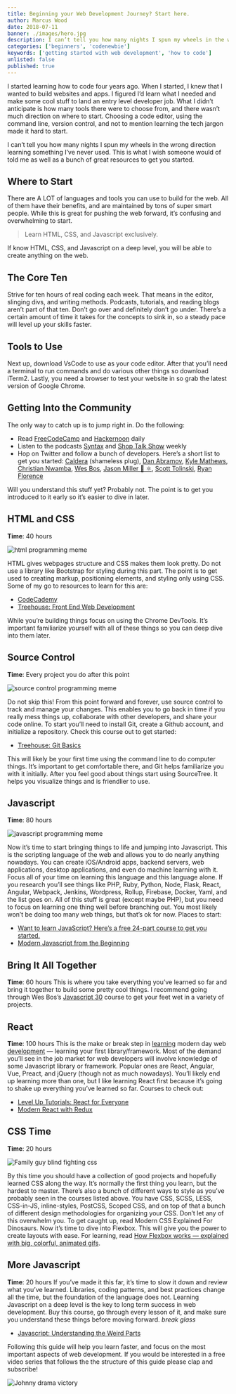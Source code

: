 ```yaml
---
title: Beginning your Web Development Journey? Start here.
author: Marcus Wood
date: 2018-07-11
banner: ./images/hero.jpg
description: I can’t tell you how many nights I spun my wheels in the wrong direction learning something I’ve never used. This is what I wish someone would of told me as well as a bunch of great resources to get you started.
categories: ['beginners', 'codenewbie']
keywords: ['getting started with web development', 'how to code']
unlisted: false
published: true
---
```


I started learning how to code four years ago. When I started, I knew that I wanted to build websites and apps. I figured I’d learn what I needed and make some cool stuff to land an entry level developer job. What I didn’t anticipate is how many tools there were to choose from, and there wasn’t much direction on where to start. Choosing a code editor, using the command line, version control, and not to mention learning the tech jargon made it hard to start.

I can’t tell you how many nights I spun my wheels in the wrong direction learning something I’ve never used. This is what I wish someone would of told me as well as a bunch of great resources to get you started.

## Where to Start

There are A LOT of languages and tools you can use to build for the web. All of them have their benefits, and are maintained by tons of super smart people. While this is great for pushing the web forward, it’s confusing and overwhelming to start.

> Learn HTML, CSS, and Javascript exclusively.

If know HTML, CSS, and Javascript on a deep level, you will be able to create anything on the web.

## The Core Ten

Strive for ten hours of real coding each week. That means in the editor, slinging divs, and writing methods. Podcasts, tutorials, and reading blogs aren’t part of that ten. Don’t go over and definitely don’t go under. There’s a certain amount of time it takes for the concepts to sink in, so a steady pace will level up your skills faster.

## Tools to Use

Next up, download VsCode to use as your code editor. After that you’ll need a terminal to run commands and do various other things so download iTerm2. Lastly, you need a browser to test your website in so grab the latest version of Google Chrome.

## Getting Into the Community

The only way to catch up is to jump right in. Do the following:

- Read [FreeCodeCamp](https://medium.freecodecamp.org/) and [Hackernoon](https://hackernoon.com/) daily
- Listen to the podcasts [Syntax](https://syntax.fm/) and [Shop Talk Show](http://shoptalkshow.com/) weekly
- Hop on Twitter and follow a bunch of developers. Here’s a short list to get you started: [Caldera](https://twitter.com/caldera_digital) (shameless plug), [Dan Abramov](https://twitter.com/dan_abramov), [Kyle Mathews](https://twitter.com/kylemathews), [Christian Nwamba](https://twitter.com/codebeast), [Wes Bos](https://twitter.com/wesbos), [Jason Miller 🦊 ⚛](https://twitter.com/_developit), [Scott Tolinski](https://twitter.com/stolinski), [Ryan Florence](https://twitter.com/ryanflorence)

Will you understand this stuff yet? Probably not. The point is to get you introduced to it early so it’s easier to dive in later.

## HTML and CSS

**Time**: 40 hours

![html programming meme](https://res.cloudinary.com/calderablog/image/upload/q_auto:good/v1564963149/1_VogqCy95D5kgQu0_GsHBgg_yul5im.jpg)

HTML gives webpages structure and CSS makes them look pretty. Do not use a library like Bootstrap for styling during this part. The point is to get used to creating markup, positioning elements, and styling only using CSS. Some of my go to resources to learn for this are:

- [CodeCademy](https://www.codecademy.com/)
- [Treehouse: Front End Web Development](https://teamtreehouse.com/tracks/front-end-web-development)

While you’re building things focus on using the Chrome DevTools. It’s important familiarize yourself with all of these things so you can deep dive into them later.

## Source Control

**Time**: Every project you do after this point

![source control programming meme](https://res.cloudinary.com/calderablog/image/upload/q_auto:good/v1564963156/1_2f4FlVYtS8NeWOLqeZD9vg_fjcsum.jpg)

Do not skip this! From this point forward and forever, use source control to track and manage your changes. This enables you to go back in time if you really mess things up, collaborate with other developers, and share your code online. To start you’ll need to install Git, create a Github account, and initialize a repository. Check this course out to get started:

- [Treehouse: Git Basics](https://teamtreehouse.com/library/git-basics)

This will likely be your first time using the command line to do computer things. It’s important to get comfortable there, and Git helps familiarize you with it initially. After you feel good about things start using SourceTree. It helps you visualize things and is friendlier to use.

## Javascript

**Time**: 80 hours

![javascript programming meme](https://res.cloudinary.com/calderablog/image/upload/q_auto:good/v1564963163/1_d5-0BS2qFeuGe0Z9DIObEQ_sjvldt.jpg)

Now it’s time to start bringing things to life and jumping into Javascript. This is the scripting language of the web and allows you to do nearly anything nowadays. You can create iOS/Android apps, backend servers, web applications, desktop applications, and even do machine learning with it. Focus all of your time on learning this language and this language alone. If you research you’ll see things like PHP, Ruby, Python, Node, Flask, React, Angular, Webpack, Jenkins, Wordpress, Rollup, Firebase, Docker, Yaml, and the list goes on. All of this stuff is great (except maybe PHP), but you need to focus on learning one thing well before branching out. You most likely won’t be doing too many web things, but that’s ok for now. Places to start:

- [Want to learn JavaScript? Here’s a free 24-part course to get you started.](https://medium.freecodecamp.org/want-to-learn-javascript-heres-a-free-24-part-course-to-get-you-started-e7777baf86fb)
- [Modern Javascript from the Beginning](https://www.udemy.com/modern-javascript-from-the-beginning/)

## Bring It All Together

**Time**: 60 hours
This is where you take everything you’ve learned so far and bring it together to build some pretty cool things. I recommend going through Wes Bos’s [Javascript 30](https://javascript30.com/) course to get your feet wet in a variety of projects.

## React

**Time**: 100 hours
This is the make or break step in [learning](https://hackernoon.com/tagged/learning) modern day web [development](https://hackernoon.com/tagged/development) — learning your first library/framework. Most of the demand you’ll see in the job market for web developers will involve knowledge of some Javascript library or framework. Popular ones are React, Angular, Vue, Preact, and jQuery (though not as much nowadays). You’ll likely end up learning more than one, but I like learning React first because it’s going to shake up everything you’ve learned so far. Courses to check out:

- [Level Up Tutorials: React for Everyone](https://www.leveluptutorials.com/tutorials/react-for-everyone)
- [Modern React with Redux](https://www.udemy.com/react-redux/)

## CSS Time

**Time**: 20 hours

![Family guy blind fighting css](https://media.giphy.com/media/yYSSBtDgbbRzq/giphy.gif)

By this time you should have a collection of good projects and hopefully learned CSS along the way. It’s normally the first thing you learn, but the hardest to master. There’s also a bunch of different ways to style as you’ve probably seen in the courses listed above. You have CSS, SCSS, LESS, CSS-in-JS, inline-styles, PostCSS, Scoped CSS, and on top of that a bunch of different design methodologies for organizing your CSS. Don’t let any of this overwhelm you. To get caught up, read Modern CSS Explained For Dinosaurs.
Now it’s time to dive into Flexbox. This will give you the power to create layouts with ease. For learning, read [How Flexbox works — explained with big, colorful, animated gifs](https://medium.freecodecamp.org/an-animated-guide-to-flexbox-d280cf6afc35).

## More Javascript

**Time**: 20 hours
If you’ve made it this far, it’s time to slow it down and review what you’ve learned. Libraries, coding patterns, and best practices change all the time, but the foundation of the language does not. Learning Javascript on a deep level is the key to long term success in web development. Buy this course, go through every lesson of it, and make sure you understand these things before moving forward. _break glass_

- [Javascript: Understanding the Weird Parts](https://www.udemy.com/understand-javascript/)

Following this guide will help you learn faster, and focus on the most important aspects of web development. If you would be interested in a free video series that follows the the structure of this guide please clap and subscribe!

![Johnny drama victory](https://media.giphy.com/media/lnlAifQdenMxW/giphy.gif)
